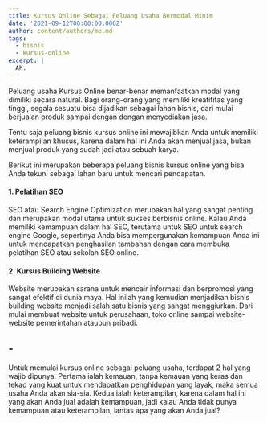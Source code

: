 ```yaml
---
title: Kursus Online Sebagai Peluang Usaha Bermodal Minim
date: '2021-09-12T00:00:00.000Z'
author: content/authors/me.md
tags:
  - bisnis
  - kursus-online
excerpt: |
  Ah.
---
```


Peluang usaha Kursus Online benar-benar memanfaatkan modal yang dimiliki secara natural. Bagi orang-orang yang memiliki kreatifitas yang tinggi, segala sesuatu bisa dijadikan sebagai lahan bisnis, dari mulai berjualan produk sampai dengan dengan menyediakan jasa.

Tentu saja peluang bisnis kursus online ini mewajibkan Anda untuk memiliki keterampilan khusus, karena dalam hal ini Anda akan menjual jasa, bukan menjual produk yang sudah jadi atau sebuah karya.

Berikut ini merupakan beberapa peluang bisnis kursus online yang bisa Anda tekuni sebagai lahan baru untuk mencari pendapatan.

#### 1. Pelatihan SEO

SEO atau Search Engine Optimization merupakan hal yang sangat penting dan merupakan modal utama untuk sukses berbisnis online. Kalau Anda memiliki kemampuan dalam hal SEO, terutama untuk SEO untuk search engine Google, sepertinya Anda bisa mempergunakan kemampuan Anda ini untuk mendapatkan penghasilan tambahan dengan cara membuka pelatihan SEO atau sekolah SEO online.

#### 2. Kursus Building Website

Website merupakan sarana untuk mencair informasi dan berpromosi yang sangat efektif di dunia maya. Hal inilah yang kemudian menjadikan bisnis building website menjadi salah satu bisnis yang sangat menggiurkan. Dari mulai membuat website untuk perusahaan, toko online sampai website-website pemerintahan ataupun pribadi.

## -

Untuk memulai kursus online sebagai peluang usaha, terdapat 2 hal yang wajib dipunya. Pertama ialah kemauan, tanpa kemauan yang keras dan tekad yang kuat untuk mendapatkan penghidupan yang layak, maka semua usaha Anda akan sia-sia. Kedua ialah keterampilan, karena dalam hal ini yang akan Anda jual adalah kemampuan, jadi kalau Anda tidak punya kemampuan atau keterampilan, lantas apa yang akan Anda jual?
